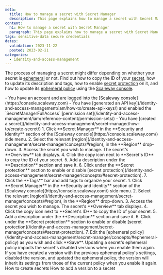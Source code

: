```yaml
---
meta:
  title: How to manage a secret with Secret Manager
  description: This page explains how to manage a secret with Secret Manager
content:
  h1: How to manage a secret with Secret Manager
  paragraph: This page explains how to manage a secret with Secret Manager
tags: sensitive-data secure credentials
dates:
  validation: 2023-11-22
  posted: 2023-02-21
categories:
  - identity-and-access-management
---
```


The process of managing a secret might differ depending on whether your secret is [ephemeral](/identity-and-access-management/secret-manager/concepts/#ephemeral-secret) or not.
Find out how to copy the ID of your [secret](/identity-and-access-management/secret-manager/concepts/#secret), how to update its description and tags, how to enable [secret protection](/identity-and-access-management/secret-manager/concepts/#secret-protection) on it, and how to update its [ephemeral policy](/identity-and-access-management/secret-manager/concepts/#ephemeral-policy) using the [Scaleway console](https://console.scaleway.com).

<Macro id="iam-requirements" />

<Message type="requirement">
  - You have an account and are logged into the [Scaleway console](https://console.scaleway.com)
  - You have [generated an API key](/identity-and-access-management/iam/how-to/create-api-keys/) and enabled the `SecretManagerFullAccess` [permission set](/identity-and-access-management/iam/reference-content/permission-sets/)
  - You have [created a secret](/identity-and-access-management/secret-manager/how-to/create-secret/)
</Message>

<Tabs id="install">
  <TabsTab label="Manage a non ephemeral secret">
      1. Click **Secret Manager** in the **Security and Identity** section of the [Scaleway console](https://console.scaleway.com/) side menu.
      2. Select the relevant [region](/identity-and-access-management/secret-manager/concepts/#region), in the **Region** drop-down.
      3. Access the secret you wish to manage. The secret's **Overview** tab displays.
      4. Click the copy icon next to **Secret's ID** to copy the ID of your secret.
      5. Add a description under the **Description** section and save it.
      6. Click <Icon name="toggle" /> under the **Secret protection** section to enable or disable [secret protection](/identity-and-access-management/secret-manager/concepts/#secret-protection).
      7. Click the **Tags** bar and add tags to organize your secret.
  </TabsTab>
  <TabsTab label="Manage an ephemeral secret">
      1. Click **Secret Manager** in the **Security and Identity** section of the [Scaleway console](https://console.scaleway.com/) side menu.
      2. Select the relevant [region](/identity-and-access-management/secret-manager/concepts/#region), in the **Region** drop-down.
      3. Access the secret you wish to manage. The secret's **Overview** tab displays.
      4. Click the copy icon next to **Secret's ID** to copy the ID of your secret.
      5. Add a description under the **Description** section and save it.
      6. Click <Icon name="toggle" /> under the **Secret protection** section to enable or disable [secret protection](/identity-and-access-management/secret-manager/concepts/#secret-protection).
      7. Edit the [ephemeral policy](/identity-and-access-management/secret-manager/concepts/#ephemeral-policy) as you wish and click **Save**.
          <Message type="important">
            Updating a secret's ephemeral policy impacts the secret's disabled versions when you enable them again. If you have created a version with the previous ephemeral policy's settings, disabled the version, and updated the ephemeral policy, the version will inherit its settings from those of the current policy when you enable it again.
          </Message>
  </TabsTab>
</Tabs>

<Navigation title="See also">
  <PreviousButton to="/identity-and-access-management/secret-manager/how-to/create-secret/">How to create secrets</PreviousButton>
  <NextButton to="/identity-and-access-management/secret-manager/how-to/create-version/">How to add a version to a secret</NextButton>
</Navigation>